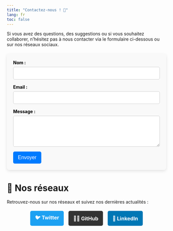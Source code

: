 ```yaml
---
title: "Contactez-nous ! 📩"
lang: fr
toc: false
---
```


Si vous avez des questions, des suggestions ou si vous souhaitez collaborer, n’hésitez pas à nous contacter via le formulaire ci-dessous ou sur nos réseaux sociaux.  

```{=html}
<style>
  form {
    max-width: 500px;
    margin: 20px auto;
    padding: 20px;
    background: var(--quarto-background-color, #f9f9f9);
    border-radius: 8px;
    box-shadow: 0 4px 10px rgba(0, 0, 0, 0.1);
    color: var(--quarto-foreground-color, #000);
  }

  label {
    font-weight: bold;
    display: block;
    margin-bottom: 5px;
  }

  input, textarea {
    width: 100%;
    padding: 10px;
    margin-bottom: 15px;
    border: 1px solid var(--quarto-border-color, #ccc);
    border-radius: 5px;
    font-size: 16px;
    background: var(--quarto-background-color, #fff);
    color: var(--quarto-foreground-color, #000);
  }

  input:focus, textarea:focus {
    border-color: var(--quarto-link-color, #007bff);
    outline: none;
    box-shadow: 0 0 5px rgba(0, 123, 255, 0.5);
  }

  button {
    background: var(--quarto-link-color, #007bff);
    color: var(--quarto-foreground-color, #fff);
    padding: 10px 15px;
    border: none;
    border-radius: 5px;
    font-size: 16px;
    cursor: pointer;
    transition: 0.3s;
  }

  button:hover {
    background: var(--quarto-link-hover-color, #0056b3);
  }
</style>

<form action="https://formspree.io/f/xeoekrzg" method="POST">
  <label for="name">Nom :</label>
  <input type="text" id="name" name="name" required>

  <label for="email">Email :</label>
  <input type="email" id="email" name="email" required>

  <label for="message">Message :</label>
  <textarea id="message" name="message" rows="4" required></textarea>

  <button type="submit">Envoyer</button>
</form>
```

# 🔗 Nos réseaux

Retrouvez-nous sur nos réseaux et suivez nos dernières actualités :  

```{=html}
<style>
  .social-buttons {
    display: flex;
    justify-content: center;
    gap: 15px;
    margin-top: 20px;
  }

  .social-button {
    display: flex;
    align-items: center;
    padding: 10px 15px;
    border-radius: 5px;
    text-decoration: none;
    font-weight: bold;
    font-size: 16px;
    color: white;
    transition: 0.3s ease-in-out;
  }

  .twitter { background: #1DA1F2; }
  .github { background: #333; }
  .linkedin { background: #0077B5; }

  .social-button:hover {
    opacity: 0.8;
    transform: scale(1.05);
  }

  .social-button i {
    margin-right: 8px;
  }
</style>

<div class="social-buttons">
  <a href="https://twitter.com/" class="social-button twitter" target="_blank">
    🐦 Twitter
  </a>
  <a href="https://github.com/PratiqueR" class="social-button github" target="_blank">
    👨‍💻 GitHub
  </a>
  <a href="https://www.linkedin.com/in/PratiqueR/" class="social-button linkedin" target="_blank">
    🔗 LinkedIn
  </a>
</div>
```


